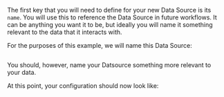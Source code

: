 The first key that you will need to define for your new Data Source is its `name`.  You will use this to reference the Data Source in future workflows.  It can be anything you want it to be, but ideally you will name it something relevant to the data that it interacts with.

For the purposes of this example, we will name this Data Source:

```python name="version-0.17.23 datasource_configuration_name_key"
```

You should, however, name your Datsource something more relevant to your data.

At this point, your configuration should now look like:

```python name="version-0.17.23 datasource_configuration_post_name_key"
```